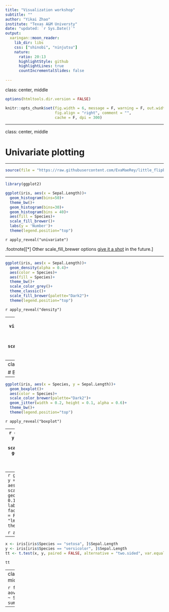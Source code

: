 ```yaml
---
title: "Visualization workshop"
subtitle: ""
author: "Yikai Zhao"
institute: "Texas A&M Universty"
date: "updated: `r Sys.Date()`"
output:
  xaringan::moon_reader:
    lib_dir: libs
    css: ["shinobi", "ninjutsu"]
    nature:
      ratio: 20:13
      highlightStyle: github
      highlightLines: true
      countIncrementalSlides: false
      
---
```


class: center, middle


```r
options(htmltools.dir.version = FALSE)

knitr::opts_chunk$set(fig.width = 6, message = F, warning = F, out.width = "80%", 
                      fig.align = "right", comment = "", 
                      cache = F, dpi = 300)


```

---

class: center, middle

# Univariate plotting


---

```r
source(file = "https://raw.githubusercontent.com/EvaMaeRey/little_flipbooks_library/master/xaringan_reveal_parentheses_balanced.R")
```

---

```r
library(ggplot2)
```


```r
ggplot(iris, aes(x = Sepal.Length))+
  geom_histogram(bins=50)+
  theme_bw()+
  geom_histogram(bins=30)+
  geom_histogram(bins = 40)+
  aes(fill = Species)+
  scale_fill_brewer()+
  labs(y = 'Number')+
  theme(legend.position="top")
```

`r apply_reveal("univariate")`

.footnote[[*] Other scale_fill_brewer options [give it a shot](http://www.cookbook-r.com/Graphs/Colors_(ggplot2)/) in the future.]

---

```r
ggplot(iris, aes(x = Sepal.Length))+
  geom_density(alpha = 0.4)+
  aes(color = Species)+
  aes(fill = Species)+
  theme_bw()+
  scale_color_grey()+ 
  theme_classic()+
  scale_fill_brewer(palette="Dark2")+
  theme(legend.position="top")
```

`r apply_reveal("density")`

---
```r
# Univariate variable visualization
ggplot(iris, aes(x = Species, fill = Species))+
  geom_bar()+
  theme_bw()+
  scale_color_grey()+ 
  scale_fill_brewer(palette="Dark2")+
  ylim(c(0, 75))+
  theme(legend.position="top")
```

`r apply_reveal("barplot")`


---
class: center, middle


# Bivariate visualization

---

```r
ggplot(iris, aes(x = Species, y = Sepal.Length))+
  geom_boxplot()+
  aes(color = Species)+
  scale_color_brewer(palette="Dark2")+
  geom_jitter(width = 0.2, height = 0.1, alpha = 0.6)+
  theme_bw()+
  theme(legend.position="top")
```

`r apply_reveal("boxplot")`

---
```r
ggplot(iris, aes(x = Sepal.Width, y = Sepal.Length))+
  geom_point()+
  aes(color = Species)+
  scale_color_brewer(palette="Dark2")+
  geom_jitter(width = 0.2, height = 0.1, alpha = 0.6)+
  theme_bw()+
  labs(col = "")+
  theme(legend.position="top")
```

`r apply_reveal("dotplot")`

---
```r

ggplot(iris, aes(x = Sepal.Width, y = Sepal.Length))+
  geom_point()+
  aes(color = Species)+
  scale_color_brewer(palette="Dark2")+
  geom_jitter(width = 0.2, height = 0.1, alpha = 0.6)+
  theme_bw()+
  labs(col = "")+
  facet_wrap(~Species)+
  geom_smooth(se = F)+
  geom_smooth(se= F, method = "lm", lty = "dotted")+
  theme(legend.position="top")
```


`r apply_reveal("facet_plot")`

---
```r
x <- iris[iris$Species == "setosa", ]$Sepal.Length
y <- iris[iris$Species == "versicolor", ]$Sepal.Length
tt <- t.test(x, y, paired = FALSE, alternative = "two.sided", var.equal = TRUE)

tt
```
---
class: center, middle, inverse


```r
fit_aov <- aov(Petal.Length ~ Species, iris)
summary(fit_aov)
```

---